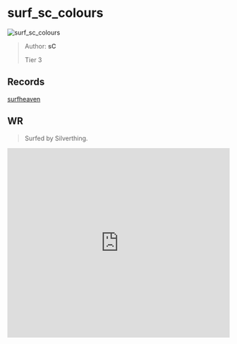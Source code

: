 
# surf_sc_colours

![surf_sc_colours](https://raw.githubusercontent.com/Sayt123/SurfMapPics/Maps-and-bonuses/csgo/surf_sc_colours.jpg)

> Author: **sC**
>
> Tier 3

## Records

[surfheaven](https://surfheaven.eu/map/surf_sc_colours)

## WR

> Surfed by Silverthing.

<iframe
width="100%"
height="430"
src="https://www.youtube.com/embed/vv_pXUcpk3s"
frameborder="0"
allow="accelerometer; autoplay; clipboard-write; encrypted-media; gyroscope; picture-in-picture"
allowFullScreen
/>

```md

[Surf Timer] - Silverthing | κѕғ finished in 01:33:52 (WR -00:02:08) Improving by 00:02:09
[Surf Timer] - Silverthing | κѕғ beat the map record! Rank 1/567


```
                